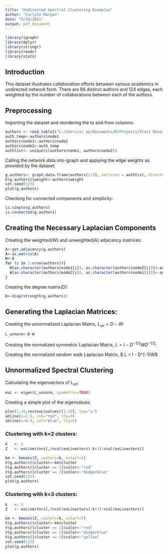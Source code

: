 ```yaml
---
title: "Undirected Spectral Clustering Examples"
author: "Carlyle Morgan"
date: "5/24/2021"
output: pdf_document
---
```


```r
library(igraph)
library(dplyr)
library(stringr)
library(readr)
library(stats)
```


## Introduction

This dataset illustrates collaboration efforts between various academics in undirected network form. There are 86 distinct authors and 124 edges, each weighted by the number of collaborations between each of the authors.

## Preprocessing
Importing the dataset and reordering the to and from columns:
```r
authors <- read_table2("C:/Users/sc_mo/Documents/R/Projects/Stats Research/ca-sandi_auths.csv")
auth_temp<-authors$node1
authors$node1<-authors$node2
authors$node2<-auth_temp
authlist<- unique(c(authors$node1, authors$node2))
```

Calling the network data into igraph and applying the edge weights as provided by the dataset:
```r
g.authors<- graph.data.frame(authors[1:2], vertices = authlist, directed = FALSE)
E(g.authors)$weight<-authors$weight
set.seed(123)
plot(g.authors)
```

Checking for connected components and simplicity:
```r
is.simple(g.authors)
is.connected(g.authors)
```



## Creating the Necessary Laplacian Components



Creating the weighted(W) and unweighted(A) adjacency matrices:
```r
A<-get.adjacency(g.authors)
A<-as.matrix(A)
W<-A
for (i in 1:nrow(authors)){
  W[as.character(authors$node1[i]), as.character(authors$node2[i])]<-authors$weight[i]
  W[as.character(authors$node2[i]), as.character(authors$node1[i])]<-authors$weight[i]
}
```

Creating the degree matrix(D):
```r
D<-diag(strength(g.authors))
```

## Generating the Laplacian Matrices:

Creating the unnormalized Laplacian Matrix, $L_{un} = D - W$:
```r
L_unnorm<-D-W
```

Creating the normalized symmetric Laplacian Matrix, $L = I - D^{-1/2}WD^{-1/2}$:

Creating the normalized random walk Laplacian Matrix, $ L = I - D^{-1}W$

## Unnormalized Spectral Clustering

Calculating the eigenvectors of $L_{un}$:
```r
evL <- eigen(L_unnorm, symmetric=TRUE)
```

Creating a simple plot of the eigenvalues:
```r
plot(1:10,rev(evL$values)[1:10], log="y")
abline(v=3.5, col="red", lty=3)
abline(v=6.5, col="blue", lty=2)
```

### Clustering with k=2 clusters:
```r
k   <- 2
Z   <- evL$vectors[,(ncol(evL$vectors)-k+1):ncol(evL$vectors)]

km <- kmeans(Z, centers=k, nstart=5)
V(g.authors)$cluster<-km$cluster
V(g.authors)[cluster == 1]$color<-"red"
V(g.authors)[cluster == 2]$color<-"dodgerblue"
set.seed(123)
plot(g.authors)
```

### Clustering with k=3 clusters:
```r
k   <- 3
Z   <- evL$vectors[,(ncol(evL$vectors)-k+1):ncol(evL$vectors)]

km <- kmeans(Z, centers=k, nstart=5)
V(g.authors)$cluster<-km$cluster
V(g.authors)[cluster == 1]$color<-"red"
V(g.authors)[cluster == 2]$color<-"dodgerblue"
V(g.authors)[cluster == 3]$color<-"yellow"
set.seed(123)
plot(g.authors)
```